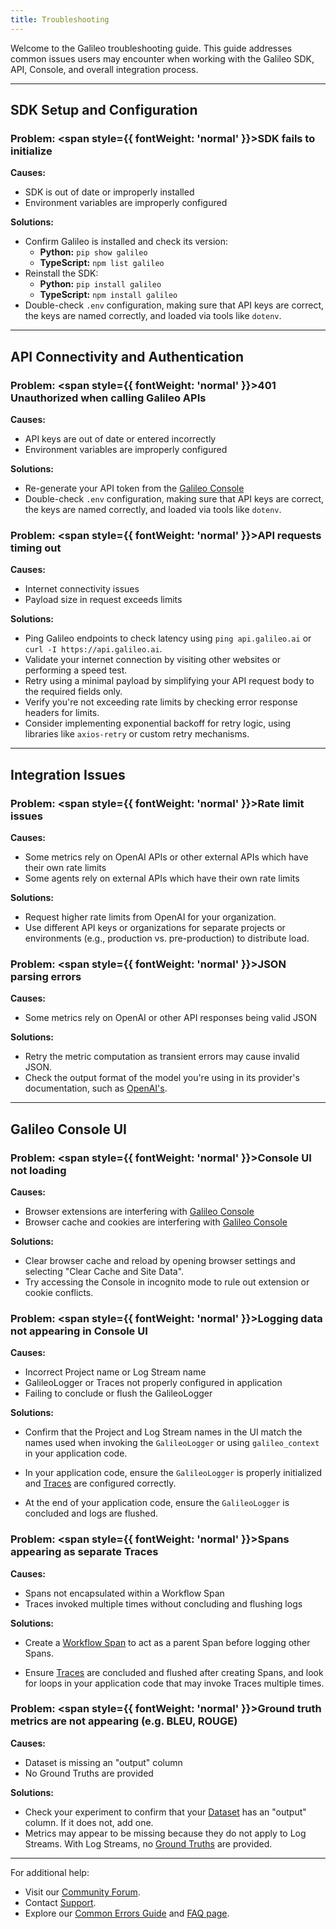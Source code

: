 ```yaml
---
title: Troubleshooting
---
```


Welcome to the Galileo troubleshooting guide. This guide addresses common issues users may encounter when working with the Galileo SDK, API, Console, and overall integration process.

---

## SDK Setup and Configuration

### Problem: <span style={{ fontWeight: 'normal' }}>SDK fails to initialize</span>

**Causes:**

- SDK is out of date or improperly installed
- Environment variables are improperly configured

**Solutions:**

- Confirm Galileo is installed and check its version:
    - **Python:** `pip show galileo`
    - **TypeScript:** `npm list galileo`
- Reinstall the SDK:
    - **Python:** `pip install galileo`
    - **TypeScript:** `npm install galileo`
- Double-check `.env` configuration, making sure that API keys are correct, the keys are named correctly, and loaded via tools like `dotenv`.

---

## API Connectivity and Authentication

### Problem: <span style={{ fontWeight: 'normal' }}>401 Unauthorized when calling Galileo APIs</span>

**Causes:**

- API keys are out of date or entered incorrectly
- Environment variables are improperly configured

**Solutions:**

- Re-generate your API token from the [Galileo Console](https://app.galileo.ai/settings/api-keys)
- Double-check `.env` configuration, making sure that API keys are correct, the keys are named correctly, and loaded via tools like `dotenv`.

### Problem: <span style={{ fontWeight: 'normal' }}>API requests timing out</span>

**Causes:**

- Internet connectivity issues
- Payload size in request exceeds limits

**Solutions:**

- Ping Galileo endpoints to check latency using `ping api.galileo.ai` or `curl -I https://api.galileo.ai`.
- Validate your internet connection by visiting other websites or performing a speed test.
- Retry using a minimal payload by simplifying your API request body to the required fields only.
- Verify you're not exceeding rate limits by checking error response headers for limits.
- Consider implementing exponential backoff for retry logic, using libraries like `axios-retry` or custom retry mechanisms.

---

## Integration Issues

### Problem: <span style={{ fontWeight: 'normal' }}>Rate limit issues</span>

**Causes:**

- Some metrics rely on OpenAI APIs or other external APIs which have their own rate limits
- Some agents rely on external APIs which have their own rate limits

**Solutions:**

- Request higher rate limits from OpenAI for your organization.
- Use different API keys or organizations for separate projects or environments (e.g., production vs. pre-production) to distribute load.


### Problem: <span style={{ fontWeight: 'normal' }}>JSON parsing errors</span>

**Causes:**

- Some metrics rely on OpenAI or other API responses being valid JSON

**Solutions:**

- Retry the metric computation as transient errors may cause invalid JSON.
- Check the output format of the model you're using in its provider's documentation, such as [OpenAI's](https://platform.openai.com/docs/).



---

## Galileo Console UI

### Problem: <span style={{ fontWeight: 'normal' }}>Console UI not loading</span>

**Causes:**
- Browser extensions are interfering with [Galileo Console](https://app.galileo.ai)
- Browser cache and cookies are interfering with [Galileo Console](https://app.galileo.ai)

**Solutions:**

- Clear browser cache and reload by opening browser settings and selecting "Clear Cache and Site Data".
- Try accessing the Console in incognito mode to rule out extension or cookie conflicts.

### Problem: <span style={{ fontWeight: 'normal' }}>Logging data not appearing in Console UI</span>

**Causes:**
- Incorrect Project name or Log Stream name
- GalileoLogger or Traces not properly configured in application
- Failing to conclude or flush the GalileoLogger

**Solutions:**
- Confirm that the Project and Log Stream names in the UI match the names used when invoking the `GalileoLogger` or using `galileo_context` in your application code.
    <CodeGroup>
    <SnippetTroubleshooting1 />
    </CodeGroup>

- In your application code, ensure the `GalileoLogger` is properly initialized and [Traces](/concepts/traces) are configured correctly.
    <CodeGroup>
    <SnippetTroubleshooting2 />
    </CodeGroup>

- At the end of your application code, ensure the `GalileoLogger` is concluded and logs are flushed.
    <CodeGroup>
    <SnippetTroubleshooting3 />
    </CodeGroup>

### Problem: <span style={{ fontWeight: 'normal' }}>Spans appearing as separate Traces</span>

**Causes:**
- Spans not encapsulated within a Workflow Span
- Traces invoked multiple times without concluding and flushing logs

**Solutions:**
- Create a [Workflow Span](/concepts/spans) to act as a parent Span before logging other Spans.
    <CodeGroup>
    <SnippetTroubleshooting4 />
    </CodeGroup>

- Ensure [Traces](/concepts/traces) are concluded and flushed after creating Spans, and look for loops in your application code that may invoke Traces multiple times.
    <CodeGroup>
    <SnippetTroubleshooting5 />
    </CodeGroup>

### Problem: <span style={{ fontWeight: 'normal' }}>Ground truth metrics are not appearing (e.g. BLEU, ROUGE)</span>

**Causes:**
- Dataset is missing an "output" column
- No Ground Truths are provided

**Solutions:**
- Check your experiment to confirm that your [Dataset](/concepts/datasets) has an "output" column. If it does not, add one.
- Metrics may appear to be missing because they do not apply to Log Streams. With Log Streams, no [Ground Truths](/concepts/metrics/response-quality/ground-truth-adherence) are provided.
---

For additional help:
- Visit our [Community Forum](https://community.galileo.ai/).
- Contact [Support](mailto:support@galileo.ai).
- Explore our [Common Errors Guide](/references/faqs/errors) and [FAQ page](/references/faqs/faqs).